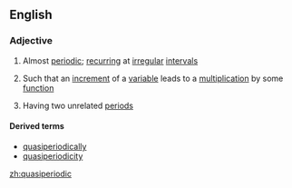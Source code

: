 ==English==

===Adjective===
{{wikipedia|quasiperiodic function}}
{{en-adj}}

# Almost [[periodic]]; [[recurring]] at [[irregular]] [[interval]]s
#{{maths|of a function}} Such that an [[increment]] of a [[variable]] leads to a [[multiplication]] by some [[function]]
#{{physics|of an oscillation}} Having two unrelated [[period]]s

====Derived terms====
*[[quasiperiodically]]
*[[quasiperiodicity]]

[[zh:quasiperiodic]]